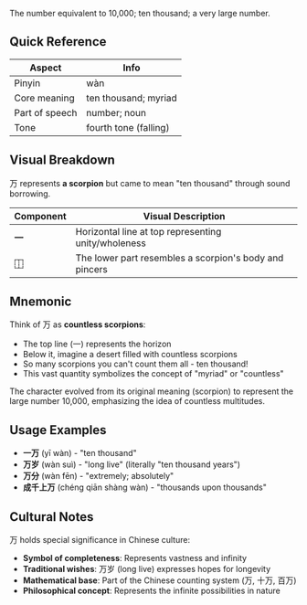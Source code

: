 The number equivalent to 10,000; ten thousand; a very large number.

## Quick Reference

| Aspect         | Info                     |
| -------------- | ------------------------ |
| Pinyin         | wàn                      |
| Core meaning   | ten thousand; myriad     |
| Part of speech | number; noun             |
| Tone           | fourth tone (falling)    |

## Visual Breakdown

万 represents **a scorpion** but came to mean "ten thousand" through sound borrowing.

| Component | Visual Description                                         |
| --------- | ---------------------------------------------------------- |
| **一**    | Horizontal line at top representing unity/wholeness       |
| **⿰**    | The lower part resembles a scorpion's body and pincers    |

## Mnemonic

Think of 万 as **countless scorpions**:

- The top line (一) represents the horizon
- Below it, imagine a desert filled with countless scorpions
- So many scorpions you can't count them all - ten thousand!
- This vast quantity symbolizes the concept of "myriad" or "countless"

The character evolved from its original meaning (scorpion) to represent the large number 10,000, emphasizing the idea of countless multitudes.

## Usage Examples

- **一万** (yī wàn) - "ten thousand"
- **万岁** (wàn suì) - "long live" (literally "ten thousand years")
- **万分** (wàn fēn) - "extremely; absolutely"
- **成千上万** (chéng qiān shàng wàn) - "thousands upon thousands"

## Cultural Notes

万 holds special significance in Chinese culture:

- **Symbol of completeness**: Represents vastness and infinity
- **Traditional wishes**: 万岁 (long live) expresses hopes for longevity
- **Mathematical base**: Part of the Chinese counting system (万, 十万, 百万)
- **Philosophical concept**: Represents the infinite possibilities in nature

